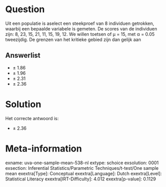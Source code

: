 Question
========

Uit een populatie is aselect een steekproef van 8 individuen getrokken,
waarbij een bepaalde variabele is gemeten. De scores van de individuen
zijn: 8, 23, 15, 21, 11, 15, 19, 12. We willen toetsen of μ = 15, met α
= 0.05 tweezijdig. De grenzen van het kritieke gebied zijn dan gelijk
aan

Answerlist
----------

* ± 1.86
* ± 1.96
* ± 2.31
* ± 2.36

Solution
========

Het correcte antwoord is: 

* ± 2.36

Meta-information
================
exname: uva-one-sample-mean-538-nl
extype: schoice
exsolution: 0001
exsection: Inferential Statistics/Parametric Techniques/t-test/One sample mean
exextra[Type]: Conceptual
exextra[Language]: Dutch
exextra[Level]: Statistical Literacy
exextra[IRT-Difficulty]: 4.012
exextra[p-value]: 0.1129

